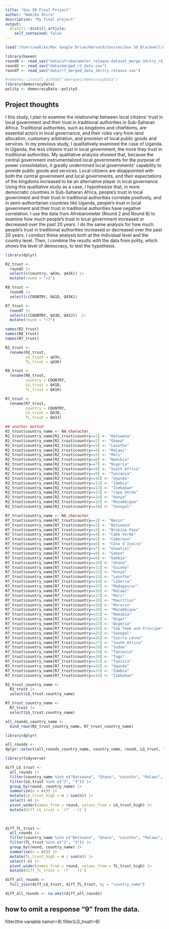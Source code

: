 ```yaml
---
title: "Gov 50 Final Project"
author: "Wakiko Ohira"
description: "My final project"
output:
  distill::distill_article:
    self_contained: false
---
```

```r
load("/Users/wakiko/Mac Google Drive/Harvard/Courses/Gov 50_Blackwell/afrobarometer2016.RData")
```

```r
library(haven)
round8 <- read_sav("data/afrobarometer_release-dataset_merge-34ctry_r8_en_2023-03-01.sav")
round2 <- read_sav("data/merged_r2_data.sav")
round7 <- read_sav("data/r7_merged_data_34ctry.release.sav")
```

```r
#remotes::install_github("xmarquez/democracyData")
library(democracyData)
polity <- democracyData::polity5
```


## Project thoughts

I this study, I plan to examine the relationship between local citizens' trust in local government and their trust in traditional authorities in Sub-Saharan Africa. Traditional authorities, such as kingdoms and chiefdoms, are essential actors in local governance, and their roles vary from land allocation, customary arbitration, and provision of local public goods and services. In my previous study, I qualitatively examined the case of Uganda. In Uganda, the less citizens trust in local government, the more they trust in traditional authorities. My qualitative analysis showed that, because the central government instrumentalized local governments for the purpose of power consolidation, it greatly undermined local governments' capability to provide public goods and services. Local citizens are disappointed with both the central government and local governments, and their expectations of the kingdoms increased to be an alternative player in local governance. Using this qualitative study as a case, I hypothesize that, in more democratic countries in Sub-Saharan Africa, people's trust in local government and their trust in traditional authorities correlate positively, and in semi-authoritarian countries like Uganda, people's trust in local government and their trust in traditional authorities have negative correlation. I use the data from Afrobarometer (Round 2 and Round 8) to examine how much people's trust in local government increased or decreased over the past 20 years. I do the same analysis for how much people's trust in traditional authorities increased or decreased over the past 20 years. I conduct these analysis both at the individual level and the country level. Then, I combine the results with the data from polity, which shows the level of democracy, to test the hypothesis. 

```r
library(dplyr)

R2_trust <-
  round2 |>
  select(c(country, q43e, q43k)) |>
  mutate(round = "r2")

R8_trust <-
  round8 |>
  select(c(COUNTRY, Q41D, Q41K)) 

R7_trust <-
  round7 |>
  select(c(COUNTRY, Q43D, Q43J))　|>
  mutate(round = "r7")

```

```r
names(R2_trust) 
names(R8_trust)
names(R7_trust)

R2_trust <-
  rename(R2_trust,
         LG_trust = q43e,
         TL_trust = q43k)

R8_trust <-
  rename(R8_trust,
         country = COUNTRY,
         LG_trust = Q41D,
         TL_trust = Q41K)

R7_trust <-
  rename(R7_trust,
         country = COUNTRY,
         LG_trust = Q43D,
         TL_trust = Q43J)
```

```r
## another method 
R2_trust$country_name <- NA_character_
R2_trust$country_name[R2_trust$country==1] <- "Botswana"
R2_trust$country_name[R2_trust$country==2] <- "Ghana"
R2_trust$country_name[R2_trust$country==3] <- "Lesotho"
R2_trust$country_name[R2_trust$country==4] <- "Malawi"
R2_trust$country_name[R2_trust$country==5] <- "Mali"
R2_trust$country_name[R2_trust$country==6] <- "Namibia"
R2_trust$country_name[R2_trust$country==7] <- "Nigeria"
R2_trust$country_name[R2_trust$country==8] <- "South Africa"
R2_trust$country_name[R2_trust$country==9] <- "Tanzania"
R2_trust$country_name[R2_trust$country==10] <- "Uganda"
R2_trust$country_name[R2_trust$country==11] <- "Zambia"
R2_trust$country_name[R2_trust$country==12] <- "Zimbabwe"
R2_trust$country_name[R2_trust$country==13] <- "Cape Verde"
R2_trust$country_name[R2_trust$country==14] <- "Kenya"
R2_trust$country_name[R2_trust$country==15] <- "Mozambique"
R2_trust$country_name[R2_trust$country==16] <- "Senegal"
```

```r
R7_trust$country_name <- NA_character_
R7_trust$country_name[R7_trust$country==1] <- "Benin"
R7_trust$country_name[R7_trust$country==2] <- "Botswana"
R7_trust$country_name[R7_trust$country==3] <- "Brukina Faso"
R7_trust$country_name[R7_trust$country==4] <- "Cabo Verde"
R7_trust$country_name[R7_trust$country==5] <- "Cameroon"
R7_trust$country_name[R7_trust$country==6] <- "Côte d'Ivoire"
R7_trust$country_name[R7_trust$country==7] <- "eSwatini"
R7_trust$country_name[R7_trust$country==8] <- "Gabon"
R7_trust$country_name[R7_trust$country==9] <- "Gambia"
R7_trust$country_name[R7_trust$country==10] <- "Ghana"
R7_trust$country_name[R7_trust$country==11] <- "Guinea"
R7_trust$country_name[R7_trust$country==12] <- "Kenya"
R7_trust$country_name[R7_trust$country==13] <- "Lesotho"
R7_trust$country_name[R7_trust$country==14] <- "Liberia"
R7_trust$country_name[R7_trust$country==15] <- "Madagascar"
R7_trust$country_name[R7_trust$country==16] <- "Malawi"
R7_trust$country_name[R7_trust$country==17] <- "Mali"
R7_trust$country_name[R7_trust$country==18] <- "Mauritius"
R7_trust$country_name[R7_trust$country==19] <- "Morocco"
R7_trust$country_name[R7_trust$country==20] <- "Mozambique"
R7_trust$country_name[R7_trust$country==21] <- "Namibia"
R7_trust$country_name[R7_trust$country==22] <- "Niger"
R7_trust$country_name[R7_trust$country==23] <- "Nigeria"
R7_trust$country_name[R7_trust$country==24] <- "São Tomé and Príncipe"
R7_trust$country_name[R7_trust$country==25] <- "Senegal"
R7_trust$country_name[R7_trust$country==26] <- "Sierra Leone"
R7_trust$country_name[R7_trust$country==27] <- "South Africa"
R7_trust$country_name[R7_trust$country==28] <- "Sudan"
R7_trust$country_name[R7_trust$country==29] <- "Tanzania"
R7_trust$country_name[R7_trust$country==30] <- "Togo"
R7_trust$country_name[R7_trust$country==31] <- "Tunisia"
R7_trust$country_name[R7_trust$country==32] <- "Uganda"
R7_trust$country_name[R7_trust$country==33] <- "Zambia"
R7_trust$country_name[R7_trust$country==34] <- "Zimbabwe"
```


```r
R2_trust_country_name <-
  R2_trust |>
  select(LG_trust:country_name)

R7_trust_country_name <-
  R7_trust |>
  select(LG_trust:country_name)

```

```r
all_rounds_country_name <- 
  bind_rows(R2_trust_country_name, R7_trust_country_name)
```

```r
library(dplyr)

all_rounds <-
dplyr::select(all_rounds_country_name, country_name, round, LG_trust, TL_trust)
```

```r
library(tidyverse)

diff_LG_trust <-
  all_rounds |>
  filter(country_name %in% c("Botswana", "Ghana", "Lesotho", "Malawi", "Mali", "Namibia", "Nigeria", "South Africa", "Tanzania", "Uganda", "Zambia", "Zimbabwe", "Kenya", "Mozambique", "Senegal")) |>
  filter(LG_trust %in% c("2", "3")) |>
  group_by(round, country_name) |>
  summarize(n = n()) |>
  mutate(LG_trust_high = n / sum(n)) |>
  select(-n) |>
  pivot_wider(names_from = round, values_from = LG_trust_high) |>
  mutate(diff_LG_trust = `r7` -`r2`)
  
  
```

```r
diff_TL_trust <-
  all_rounds |>
  filter(country_name %in% c("Botswana", "Ghana", "Lesotho", "Malawi", "Mali", "Namibia", "Nigeria", "South Africa", "Tanzania", "Uganda", "Zambia", "Zimbabwe", "Kenya", "Mozambique", "Senegal")) |>
  filter(TL_trust %in% c("2", "3")) |>
  group_by(round, country_name) |>
  summarize(n = n()) |>
  mutate(TL_trust_high = n / sum(n)) |>
  select(-n) |>
  pivot_wider(names_from = round, values_from = TL_trust_high) |>
  mutate(diff_TL_trust = `r7` -`r2`)
```


```r
diff_all_rounds <-
  full_join(diff_LG_trust, diff_TL_trust, by = "country_name") 

diff_all_rounds <- na.omit(diff_all_rounds)
```




## how to omit a response "9" from the data.
filter(the variable name!=9)
filter(LG_trust!=9)
